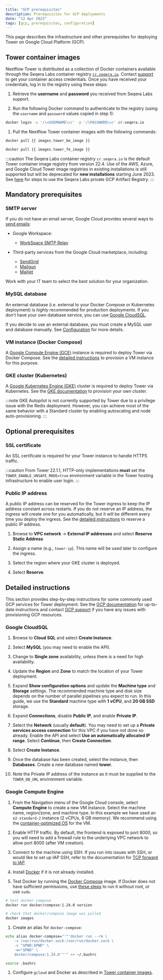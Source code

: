 ```yaml
---
title: "GCP prerequisites"
description: Prerequisites for GCP deployments
date: "12 Apr 2023"
tags: [gcp, prerequisites, configuration]
---
```


This page describes the infrastructure and other prerequisites for deploying Tower on Google Cloud Platform (GCP).

## Tower container images

Nextflow Tower is distributed as a collection of Docker containers available through the Seqera Labs
container registry [`cr.seqera.io`](https://cr.seqera.io). Contact [support](https://support.seqera.io) to get your container access credentials. Once you have received your credentials, log in to the registry using these steps:

1.  Retrieve the **username** and **password** you received from Seqera Labs support.

1.  Run the following Docker command to authenticate to the registry (using the `username` and `password` values copied in step 1):

   ```bash
   docker login -u '/\<USERNAME\>/' -p '/\PASSWORD\>/' cr.seqera.io
   ```

1.  Pull the Nextflow Tower container images with the following commands:

   ```bash
   docker pull {{ images.tower_be_image }}

   docker pull {{ images.tower_fe_image }}
   ```

:::caution
The Seqera Labs container registry `cr.seqera.io` is the default Tower container image registry from version 22.4. Use of the AWS, Azure, and Google Cloud Tower image registries in existing installations is still supported but will be deprecated for **new installations** starting June 2023. See [here](../advanced-topics/seqera-container-images.mdx) for steps to use the Seqera Labs private GCP Artifact Registry.
:::

## Mandatory prerequisites

### SMTP server

If you do not have an email server, Google Cloud provides several ways to [send emails](https://cloud.google.com/compute/docs/tutorials/sending-mail):

- Google Workspace:

  - [WorkSpace SMTP Relay](https://support.google.com/a/answer/2956491?hl=en)

- Third-party services from the Google Cloud marketplace, including:

  - [SendGrid](https://cloud.google.com/compute/docs/tutorials/sending-mail/using-sendgrid)
  - [Mailgun](https://cloud.google.com/compute/docs/tutorials/sending-mail/using-mailgun)
  - [Mailjet](https://cloud.google.com/compute/docs/tutorials/sending-mail/using-mailjet)

Work with your IT team to select the best solution for your organization.

### MySQL database

An external database (i.e. external to your Docker Compose or Kubernetes deployment) is _highly_ recommended for production deployments. If you don't have your own database service, you can use [Google CloudSQL](https://cloud.google.com/sql/docs/mysql/quickstart).

If you decide to use an external database, you must create a MySQL user and database manually. See [Configuration](../configuration/database_and_redis.mdx) for more details.

### VM instance (Docker Compose)

A [Google Compute Engine (GCE)](https://cloud.google.com/compute) instance is required to deploy Tower via Docker Compose. See the [detailed instructions](#detailed-instructions) to provision a VM instance for this purpose.

### GKE cluster (Kubernetes)

A [Google Kubernetes Engine (GKE)](https://cloud.google.com/kubernetes-engine) cluster is required to deploy Tower via Kubernetes. See the [GKE documentation](https://cloud.google.com/kubernetes-engine/docs) to provision your own cluster.

:::note
GKE Autopilot is not currently supported by Tower due to a privilege issue with the Redis deployment. However, you can achieve most of the same behavior with a Standard cluster by enabling autoscaling and node auto-provisioning.
:::

## Optional prerequisites

### SSL certificate

An SSL certificate is required for your Tower instance to handle HTTPS traffic.

:::caution
From Tower 22.1.1, HTTP-only implementations **must** set the `TOWER_ENABLE_UNSAFE_MODE=true` environment variable in the Tower hosting infrastructure to enable user login.
:::

### Public IP address

A public IP address can be reserved for the Tower ingress to keep the IP address constant across restarts. If you do not reserve an IP address, the ingress will create one for you automatically, but it will be different every time you deploy the ingress. See the [detailed instructions](#detailed-instructions) to reserve a public IP address.

1.  Browse to **VPC network** → **External IP addresses** and select **Reserve Static Address**

1.  Assign a name (e.g., `tower-ip`). This name will be used later to configure the ingress.

1.  Select the region where your GKE cluster is deployed.

1.  Select **Reserve**.

## Detailed instructions

This section provides step-by-step instructions for some commonly used GCP services for Tower deployment. See the [GCP documentation](https://cloud.google.com/docs) for up-to-date instructions and contact [GCP support](https://cloud.google.com/support-hub) if you have any issues with provisioning GCP resources.

### Google CloudSQL

1.  Browse to **Cloud SQL** and select **Create Instance**.

1.  Select **MySQL** (you may need to enable the API).

1.  Change to **Single zone** availability, unless there is a need for high availability.

1.  Update the **Region** and **Zone** to match the location of your Tower deployment.

1.  Expand **Show configuration options** and update the **Machine type** and **Storage** settings. The recommended machine type and disk size depends on the number of parallel pipelines you expect to run. In this guide, we use the **Standard** machine type with **1 vCPU**, and **20 GB SSD** storage.

1.  Expand **Connections**, disable **Public IP**, and enable **Private IP**.

1.  Select the **Network** (usually **default**). You may need to set up a **Private services access connection** for this VPC if you have not done so already. Enable the API and select **Use an automatically allocated IP range**. Select **Continue**, then **Create Connection**.

1.  Select **Create Instance**.

1.  Once the database has been created, select the instance, then **Databases**. Create a new database named **tower**.

1.  Note the Private IP address of the instance as it must be supplied to the `TOWER_DB_URL` environment variable.

### Google Compute Engine

1.  From the Navigation menu of the Google Cloud console, select **Compute Engine** to create a new VM instance. Select the machine name, region/zone, and machine type. In this example we have used an `e2-standard-2` instance (2 vCPUs, 8 GB memory). We recommend using the [container-optimized OS](https://cloud.google.com/community/tutorials/docker-compose-on-container-optimized-os) for the VM.

1.  Enable HTTP traffic. By default, the frontend is exposed to port 8000, so you will need to add a firewall rule to the underlying VPC network to allow port 8000 (after VM creation).

1.  Connect to the machine using SSH. If you run into issues with SSH, or would like to set up IAP SSH, refer to the documentation for [TCP forward to IAP](https://cloud.google.com/iap/docs/using-tcp-forwarding).

1.  Install [Docker](https://docs.docker.com/engine/install/debian/) if it is not already installed.

1.  Test Docker by running the [Docker Compose](https://hub.docker.com/r/docker/compose/tags/) image. If Docker does not have sufficient permissions, use [these steps](https://docs.docker.com/engine/install/linux-postinstall/#manage-docker-as-a-non-root-user) to run it without root, or use `sudo`.

   ```bash
   # test docker compose
   docker run docker/compose:1.24.0 version

   # check that docker/compose image was pulled
   docker images
   ```

1.  Create an alias for `docker-compose`:

   ```bash
   echo alias docker-compose="'"'docker run --rm \
       -v /var/run/docker.sock:/var/run/docker.sock \
       -v "$PWD:$PWD" \
       -w="$PWD" \
       docker/compose:1.24.0'"'" >> ~/.bashrc

   source .bashrc
   ```

1.  Configure `gcloud` and Docker as described in [Tower container images](#tower-container-images).
